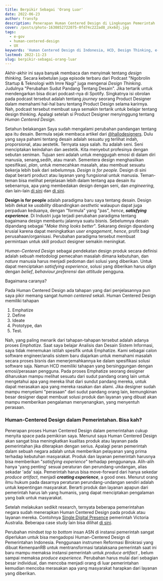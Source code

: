```yaml
---
title: Berpikir Sebagai 'Orang Luar'
date: 2022-06-23
author: fransfp
description: Penerapan Human Centered Design di Lingkungan Pemerintah
cover: /posts/photo-1630852722075-0fd74c222ad8_zkx6dj.jpg
tags:
  - e-gov
  - human-centered-design
  - UX
keywords: 'Human Centered Design di Indonesia, HCD, Design Thinking, e-Government'
lastmod: 2022-11-23
slug: berpikir-sebagai-orang-luar
---
```


Akhir-akhir ini saya banyak membaca dan menyimak tentang _design thinking_. Secara kebetulan juga episode terbaru dari Podcast "Ngobrolin Startup & Teknologi with Imre Nagi" juga mengenai _Design Thinking_. Judulnya "Perubahan Sudut Pandang Tentang Desain". Jika tertarik untuk mendengarkan bisa dicari podcast-nya di Spotify. Singkatnya isi obrolan pada podcast tersebut adalah tentang _journey_ seorang Product Designer dalam memahami hal-hal baru tentang Product Design selama karirnya. Nah, podcast tersebut membuat saya semakin tertarik untuk belajar tentang design thinking. Apalagi setelah si Product Designer menyinggung tentang _Human Centered Design_.

Setahun belakangan Saya sudah mengalami perubahan pandangan tentang apa itu desain. Bermula sejak membaca artikel dari [@hallodesigners](https://www.halodesigners.com/). Dulu yang saya pahami tentang desain adalah sesuatu yg terlihat indah, proporsional, atau aestetik. Ternyata saya salah. Itu adalah seni. Seni menciptakan keindahan dan aestetik. Kita menyebut profesinya dengan sebutan seniman. Tujuan seni adalah untuk menggugah emosi di dalam diri manusia, senang,sedih, atau marah. Sementera design menghasilkan spesifikasi, _plan_, untuk memecahkan masalah, atau membuat sesuatu bekerja lebih baik dari sebelumnya. _Design is for people_. Design di sini dapat berarti product atau layanan yang fungsional untuk manusia. Teman-teman bisa melihat penjelasan lebih dalam tentang apa desain itu sebenarnya, apa yang membedakan design dengan seni, dan _engineering_, dan lain-lain [di sini](https://www.kooslooijesteijn.net/blog/what-is-design) dan [di sini](https://www.toptal.com/designers/creative-direction/art-vs-design).

**Design is for people** adalah paradigma baru saya tentang desain. Design lebih dekat ke _usability_ dibandingkan _aesthetic_ walaupun dapat juga perpaduan keduanya, dengan "formula" yang "pas", _hence_, **_satisfying experience_**. Di Industri juga terjadi perubahan paradigma tentang bagaimana design membantu jalannya suatu bisnis. Sebelumnya desain dipandang sebagai "_Make thing looks better_". Sekarang design dipandang krusial karena dapat meningkatkan _user engagement_, _hence_, profit bagi perusahaan/organisasi. Perubahan paradigma tersebut membuat permintaan untuk skill product designer semakin meningkat.

_Human-Centered Design_ sebagai pendekatan design produk secara definisi adalah sebuah metodologi pemecahan masalah dimana kebutuhan, dan _nature_ manusia harus menjadi pedoman dari solusi yang diberikan. Untuk dapat menciptakan _satisfying experience_, solusi yang diberikan harus _align_ dengan _belief_, _behaviour_,_preferensi_ dan _attitude_ pengguna.

Bagaimana caranya?

Pada Human Centered Design ada tahapan yang dari penjelasannya pun saya pikir memang sangat _human centered_ sekali. Human Centered Design memiliki tahapan

1. Emphatize
2. Define
3. Ideate
4. Prototype, dan
5. Test.

Nah, yang paling menarik dari tahapan-tahapan tersebut adalah adanya proses _Emphatize_. Saat saya belajar Analisis dan Desain Sistem Informasi, saya tidak menemukan istilah spesifik untuk Emphatize. Kami sebagai calon software engineer/analis sistem baru diajarkan untuk memahami masalah secara proses bisnis dan menerjemahkannya ke dalam spesifikasi solusi software saja. Namun HCD memiliki tahapan yang bersinggungan dengan emosi/perasaan pengguna. Pada proses Emphatize seorang designer diharuskan mampu melihat sesuatu dari sudut pandang orang lain untuk mengetahui apa yang mereka lihat dari sundut pandang mereka, untuk dapat merasakan apa yang mereka rasakan dan alami. Jika designer sudah mampu menyelami "perasaan" dari sudut pandang orang lain, kemungkinan besar designer dapat membuat solusi produk dan layanan yang dibuat akan mampu memberikan pengalaman menyenangkan, yang menyentuh perasaan.

### Human-Centered Design dalam Pemerintahan. Bisa kah?

Penerapan proses Human Centered Design dalam pemerintahan cukup menyita space pada pemikiran saya. Menurut saya Human Centered Design akan sangat bisa meningkatkan kualitas produk atau layanan pada pemerintahan jika diterapkan dengan serius. Apalagi peran pemerintah dalam sebuah negara adalah untuk memberikan pelayanan yang prima terhadap kebutuhan masyarakat. Produk dan layanan pemerintah harusnya bisa memberikan "_satisfying experience_" terhadap penggunanya. Alih-alih hanya 'yang penting' sesuai peraturan dan perundang-undangan, alias sekadar 'ada' saja. Pemerintah harus bisa move-forward dari hanya sekedar _produce artifact_, menjadi **_creating experience_**, a good ones.
Menurut orang ilmu hukum pada dasarnya peraturan perundang-undangan sendiri adalah untuk kepentingan masyarakat. Berarti produk dan layanan apapun dari pemerintah harus lah yang humanis, yang dapat menciptakan pengalaman yang baik untuk masyarakat.

Setelah melakukan sedikit research, ternyata beberapa pemerintahan negara sudah menerapkan Human Centered Design pada produk atau layanan mereka. Contohnya [Single Digital Presence](https://www.vic.gov.au/case-study-single-digital-presence) pemerintah Victoria Australia. Beberapa case study lain bisa dilihat [di sini](https://www.vic.gov.au/case-studies-human-centred-design).

Perubahan mindset _top to bottom_ insan ASN di instansi pemerintah sangat diperlukan untuk bisa mengadopsi Human-Centered Design di Pemerintahan Indonesia. Penggunaan instrumen Reformasi Birokrasi yang dibuat KemenpanRB untuk mentransformasi tatalaksana pemerintah saat ini baru mampu memaksa instansi pemerintah untuk _produce artifact_ , belum sampai memaksa _produce experience_. Perubahan harus mulai dari sebagian besar individual, dan mencoba menjadi orang di luar pemerintahan kemudian mencoba merasakan apa yang masyarakat harapkan dari layanan yang diberikan.
